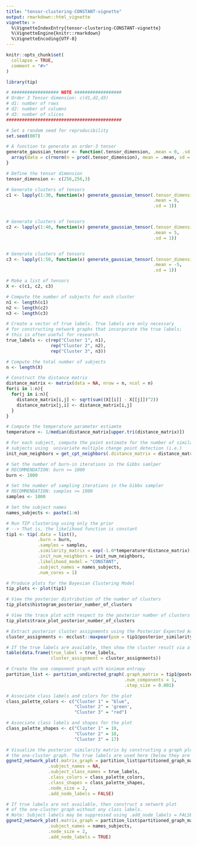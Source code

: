 ```yaml
---
title: "tensor-clustering-CONSTANT-vignette"
output: rmarkdown::html_vignette
vignette: >
  %\VignetteIndexEntry{tensor-clustering-CONSTANT-vignette}
  %\VignetteEngine{knitr::rmarkdown}
  %\VignetteEncoding{UTF-8}
---
```


```r
knitr::opts_chunk$set(
  collapse = TRUE,
  comment = "#>"
)
```

```r
library(tip)

# ################## NOTE ##################
# Order 3 Tensor dimension: c(d1,d2,d3)
# d1: number of rows
# d2: number of columns
# d3: number of slices 
############################################

# Set a random seed for reproducibility 
set.seed(007)

# A function to generate an order-3 tensor
generate_gaussian_tensor <- function(.tensor_dimension, .mean = 0, .sd = 1){
  array(data = c(rnorm(n = prod(.tensor_dimension), mean = .mean, sd = .sd)), dim = .tensor_dimension)
} 

# Define the tensor dimension
tensor_dimension <- c(256,256,3)

# Generate clusters of tensors
c1 <- lapply(1:30, function(x) generate_gaussian_tensor(.tensor_dimension = tensor_dimension,
                                                        .mean = 0,
                                                        .sd = 1))


# Generate clusters of tensors
c2 <- lapply(1:40, function(x) generate_gaussian_tensor(.tensor_dimension = tensor_dimension,
                                                        .mean = 5,
                                                        .sd = 1))


# Generate clusters of tensors
c3 <- lapply(1:50, function(x) generate_gaussian_tensor(.tensor_dimension = tensor_dimension,
                                                        .mean = -5,
                                                        .sd = 1))

# Make a list of tensors 
X <- c(c1, c2, c3)

# Compute the number of subjects for each cluster 
n1 <- length(c1)
n2 <- length(c2)
n3 <- length(c3)

# Create a vector of true labels. True labels are only necessary 
# for constructing network graphs that incorporate the true labels;
# this is often useful for research. 
true_labels <- c(rep("Cluster 1", n1),
                 rep("Cluster 2", n2),
                 rep("Cluster 3", n3))

# Compute the total number of subjects 
n <- length(X)

# Construct the distance matrix 
distance_matrix <- matrix(data = NA, nrow = n, ncol = n) 
for(i in 1:n){
  for(j in i:n){
    distance_matrix[i,j] <- sqrt(sum((X[[i]] - X[[j]])^2))
    distance_matrix[j,i] <- distance_matrix[i,j]
  }
}

# Compute the temperature parameter estiamte
temperature <- 1/median(distance_matrix[upper.tri(distance_matrix)])

# For each subject, compute the point estimate for the number of similar 
# subjects using  univariate multiple change point detection (i.e.)
init_num_neighbors = get_cpt_neighbors(.distance_matrix = distance_matrix)

# Set the number of burn-in iterations in the Gibbs samlper
# RECOMMENDATION: burn >= 1000
burn <- 1000

# Set the number of sampling iterations in the Gibbs sampler
# RECOMMENDATION: samples >= 1000
samples <- 1000

# Set the subject names
names_subjects <- paste(1:n)

# Run TIP clustering using only the prior
# --> That is, the likelihood function is constant
tip1 <- tip(.data = list(),
            .burn = burn,
            .samples = samples,
            .similarity_matrix = exp(-1.0*temperature*distance_matrix),
            .init_num_neighbors = init_num_neighbors,
            .likelihood_model = "CONSTANT",
            .subject_names = names_subjects,
            .num_cores = 1)
```

```r
# Produce plots for the Bayesian Clustering Model
tip_plots <- plot(tip1)
```

```r
# View the posterior distribution of the number of clusters
tip_plots$histogram_posterior_number_of_clusters
```

```r
# View the trace plot with respect to the posterior number of clusters
tip_plots$trace_plot_posterior_number_of_clusters
```

```r
# Extract posterior cluster assignments using the Posterior Expected Adjusted Rand (PEAR) index
cluster_assignments <- mcclust::maxpear(psm = tip1@posterior_similarity_matrix)$cl

# If the true labels are available, then show the cluster result via a contigency table
table(data.frame(true_label = true_labels,
                 cluster_assignment = cluster_assignments))
```

```r
# Create the one component graph with minimum entropy
partition_list <- partition_undirected_graph(.graph_matrix = tip1@posterior_similarity_matrix,
                                             .num_components = 1,
                                             .step_size = 0.001)
```

```r
# Associate class labels and colors for the plot
class_palette_colors <- c("Cluster 1" = "blue",
                          "Cluster 2" = 'green',
                          "Cluster 3" = "red")

# Associate class labels and shapes for the plot
class_palette_shapes <- c("Cluster 1" = 19,
                          "Cluster 2" = 18,
                          "Cluster 3" = 17)

# Visualize the posterior similarity matrix by constructing a graph plot of 
# the one-cluster graph. The true labels are used here (below they are not).
ggnet2_network_plot(.matrix_graph = partition_list$partitioned_graph_matrix,
                .subject_names = NA,
                .subject_class_names = true_labels,
                .class_colors = class_palette_colors,
                .class_shapes = class_palette_shapes,
                .node_size = 2,
                .add_node_labels = FALSE)
```

```r
# If true labels are not available, then construct a network plot
# of the one-cluster graph without any class labels.
# Note: Subject labels may be suppressed using .add_node_labels = FALSE.  
ggnet2_network_plot(.matrix_graph = partition_list$partitioned_graph_matrix,
                .subject_names = names_subjects,
                .node_size = 2,
                .add_node_labels = TRUE)

```
